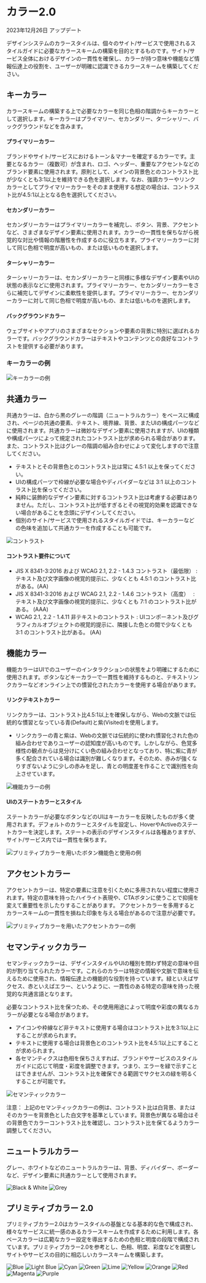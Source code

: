 
<Meta title="Docs/Color" />

# カラー2.0

2023年12月26日 アップデート

デザインシステムのカラースタイルは、個々のサイト/サービスで使用されるスタイルガイドに必要なカラースキームの構築を目的とするものです。サイト/サービス全体におけるデザインの一貫性を確保し、カラーが持つ意味や機能など情報伝達上の役割を、ユーザーが明確に認識できるカラースキームを構築してください。

## キーカラー

カラースキームの構築する上で必要なカラーを同じ色相の階調からキーカラーとして選択します。キーカラーはプライマリー、セカンダリー、ターシャリー、バックグラウンドなどを含みます。

#### プライマリーカラー

ブランドやサイト/サービスにおけるトーン＆マナーを確定するカラーです。主要となるカラー（複数可）が含まれ、ロゴ、ヘッダー、重要なアクセントなどのブランド要素に使用されます。原則として、メインの背景色とのコントラスト比が少なくとも3:1以上を維持できる色を選択します。なお、強調カラーやリンクカラーとしてプライマリーカラーをそのまま使用する想定の場合は、コントラスト比が4.5:1以上となる色を選択してください。

#### セカンダリーカラー

セカンダリーカラーはプライマリーカラーを補完し、ボタン、背景、アクセントなど、さまざまなデザイン要素に使用されます。カラーの一貫性を保ちながら視覚的な対比や情報の階層性を作成するのに役立ちます。プライマリーカラーに対して同じ色相で明度が高いもの、または低いものを選択します。

#### ターシャリーカラー

ターシャリーカラーは、セカンダリーカラーと同様に多様なデザイン要素やUIの状態の表示などに使用されます。プライマリーカラー、セカンダリーカラーをさらに補完してデザインに柔軟性を提供します。プライマリーカラー、セカンダリーカラーに対して同じ色相で明度が高いもの、または低いものを選択します。

#### バックグラウンドカラー

ウェブサイトやアプリのさまざまなセクションや要素の背景に特別に選ばれるカラーです。バックグラウンドカラーはテキストやコンテンツとの良好なコントラストを提供する必要があります。

### キーカラーの例

<img src={KeyColorExample} alt="キーカラーの例" />

## 共通カラー

共通カラーは、白から黒のグレーの階調（ニュートラルカラー）をベースに構成され、ページの共通の要素、テキスト、境界線、背景、またUIの構成パーツなどに使用されます。共通カラーは微妙なデザイン要素に使用されますが、UIの種類や構成パーツによって規定されたコントラスト比が求められる場合があります。また、コントラスト比はグレーの階調の組み合わせによって変化しますので注意してください。

- テキストとその背景色とのコントラスト比は常に 4.5:1 以上を保ってください。
- UIの構成パーツで枠線が必要な場合やディバイダーなどは 3:1 以上のコントラスト比を保ってください。
- 純粋に装飾的なデザイン要素に対するコントラスト比は考慮する必要はありません。ただし、コントラスト比が低すぎるとその視覚的効果を認識できない場合があることを念頭にデザインしてください。
- 個別のサイト/サービスで使用されるスタイルガイドでは、キーカラーなどの色味を追加して共通カラーを作成することも可能です。

<img src={Contrast} alt="コントラスト" />

#### コントラスト要件について

- JIS X 8341-3:2016 および WCAG 2.1, 2.2 - 1.4.3 コントラスト（最低限） : テキスト及び文字画像の視覚的提示に、少なくとも 4.5:1 のコントラスト比がある。(AA)
- JIS X 8341-3:2016 および WCAG 2.1, 2.2 - 1.4.6 コントラスト（高度）　 : テキスト及び文字画像の視覚的提示に、少なくとも 7:1 のコントラスト比がある。 (AAA)
- WCAG 2.1, 2.2 - 1.4.11 非テキストのコントラスト  : UIコンポーネント及びグラフィカルオブジェクトの視覚的提示に、隣接した色との間で少なくとも 3:1 のコントラスト比がある。 (AA)

## 機能カラー

機能カラーはUIでのユーザーのインタラクションの状態をより明確にするために使用されます。ボタンなどキーカラーで一貫性を維持するものと、テキストリンクカラーなどオンライン上での慣習化されたカラーを使用する場合があります。

#### リンクテキストカラー

リンクカラーは、コントラスト比4.5:1以上を確保しながら、Webの文脈では伝統的な慣習となっている青(Default)と紫(Visited)を使用します。

- リンクカラーの青と紫は、Webの文脈では伝統的に使われ慣習化された色の組み合わせでありユーザーの認知度が高いものです。しかしながら、色覚多様性の観点からは見分けにくい色の組み合わせとなっており、特に紫に青が多く配合されている場合は識別が難しくなります。そのため、赤みが強くなりすぎないように少しの赤みを足し、青との明度差を作ることで識別性を向上させています。

<img src={FunctionalColorExample} alt="機能カラーの例" />

#### UIのステートカラーとスタイル

ステートカラーが必要なボタンなどのUIはキーカラーを反映したものが多く使用されます。デフォルトのカラーとスタイルを設定し、HoverやActiveのステートカラーを決定します。ステートの表示のデザインスタイルは各種ありますが、サイト/サービス内では一貫性を保ちます。

<img src={ButtonExample} alt="プリミティブカラーを用いたボタン機能色と使用の例" />

## アクセントカラー

アクセントカラーは、特定の要素に注意を引くために多用されない程度に使用されます。特定の意味を持ったハイライト表現や、CTAボタンに使うことで抑揚を変えて重要性を示したりすることがあります。
アクセントカラーを多用するとカラースキームの一貫性を損ねた印象を与える場合があるので注意が必要です。

<img src={AccentColorExample} alt="プリミティブカラーを用いたアクセントカラーの例" />

## セマンティックカラー

セマンティックカラーは、デザインスタイルやUIの種別を問わず特定の意味や目的が割り当てられたカラーです。これらのカラーは特定の情報や文脈で意味を伝えるために使用され、情報伝達上の機能的な役割を持っています。緑といえばサクセス、赤といえばエラー、というように、一貫性のある特定の意味を持った視覚的な共通言語となります。

必要なコントラスト比を保つため、その使用用途によって明度や彩度の異なるカラーが必要となる場合があります。
- アイコンや枠線など非テキストに使用する場合はコントラスト比を3:1以上にすることが求められます。
- テキストに使用する場合は背景色とのコントラスト比を4.5:1以上にすることが求められます。
- 各セマンティクスは色相を保ちさえすれば、ブランドやサービスのスタイルガイドに応じて明度・彩度を調整できます。つまり、エラーを緑で示すことはできませんが、コントラスト比を確保できる範囲でサクセスの緑を明るくすることが可能です。

<img src={SemanticColor} alt="セマンティックカラー" />

注意：
上記のセマンティックカラーの例は、コントラスト比は白背景、またはそのカラーを背景色とした白文字を基準としています。背景色が異なる場合はその背景色でカラーコントラスト比を確認し、コントラスト比を保てるようカラー調整してください。

## ニュートラルカラー

グレー、ホワイトなどのニュートラルカラーは、背景、ディバイダー、ボーダーなど、デザイン要素に共通カラーとして使用されます。

<img src={BlackWhite} alt="Black & White" />

<img src={Grey} alt="Grey" />

## プリミティブカラー 2.0

プリミティブカラー2.0はカラースタイルの基盤となる基本的な色で構成され、様々なサービスに統一感のあるカラースキームを作成するために利用します。各ベースカラーは広範なカラー設定を導出するための色相と明度の段階で構成されています。プリミティブカラー2.0を参考とし、色相、明度、彩度などを調整しサイトやサービスの目的に相応しいカラースキームを構築します。

<img src={Blue} alt="Blue" />

<img src={LightBlue} alt="Light Blue" />

<img src={Cyan} alt="Cyan" />

<img src={Green} alt="Green" />

<img src={Lime} alt="Lime" />

<img src={Yellow} alt="Yellow" />

<img src={Orange} alt="Orange" />

<img src={Red} alt="Red" />

<img src={Magenta} alt="Magenta" />

<img src={Purple} alt="Purple" />
